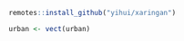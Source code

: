 


```r
remotes::install_github("yihui/xaringan")

```



```r
urban <- vect(urban)
```


```r


```


```r


```


```r

```